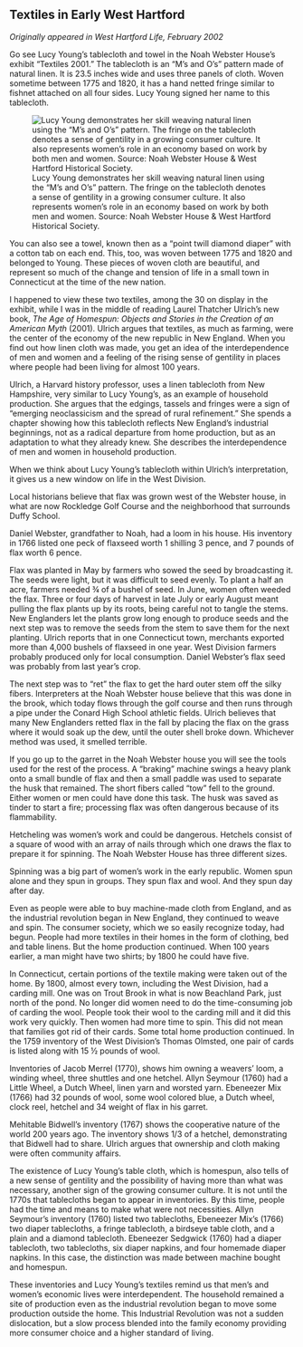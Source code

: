 ## Textiles in Early West Hartford {-}

*Originally appeared in West Hartford Life, February 2002*

Go see Lucy Young’s tablecloth and towel in the Noah Webster House’s exhibit “Textiles 2001.” The tablecloth is an “M’s and O’s” pattern made of natural linen. It is 23.5 inches wide and uses three panels of cloth. Woven sometime between 1775 and 1820, it has a hand netted fringe similar to fishnet attached on all four sides. Lucy Young signed her name to this tablecloth.

![Lucy Young demonstrates her skill weaving natural linen using the “M’s and O’s” pattern. The fringe on the tablecloth denotes a sense of gentility in a growing consumer culture. It also represents women’s role in an economy based on work by both men and women. Source: Noah Webster House & West Hartford Historical Society.](images/01-tablecloth-web.jpg)

You can also see a towel, known then as a “point twill diamond diaper” with a cotton tab on each end. This, too, was woven between 1775 and 1820 and belonged to Young. These pieces of woven cloth are beautiful, and represent so much of the change and tension of life in a small town in Connecticut at the time of the new nation.

I happened to view these two textiles, among the 30 on display in the exhibit, while I was in the middle of reading Laurel Thatcher Ulrich’s new book, *The Age of Homespun: Objects and Stories in the Creation of an American Myth* (2001). Ulrich argues that textiles, as much as farming, were the center of the economy of the new republic in New England. When you find out how linen cloth was made, you get an idea of the interdependence of men and women and a feeling of the rising sense of gentility in places where people had been living for almost 100 years.

Ulrich, a Harvard history professor, uses a linen tablecloth from New Hampshire, very similar to Lucy Young’s, as an example of household production. She argues that the edgings, tassels and fringes were a sign of “emerging neoclassicism and the spread of rural refinement.” She spends a chapter showing how this tablecloth reflects New England’s industrial beginnings, not as a radical departure from home production, but as an adaptation to what they already knew. She describes the interdependence of men and women in household production.

When we think about Lucy Young’s tablecloth within Ulrich’s interpretation, it gives us a new window on life in the West Division.

Local historians believe that flax was grown west of the Webster house, in what are now Rockledge Golf Course and the neighborhood that surrounds Duffy School.

Daniel Webster, grandfather to Noah, had a loom in his house. His inventory in 1766 listed one peck of flaxseed worth 1 shilling 3 pence, and 7 pounds of flax worth 6 pence.

Flax was planted in May by farmers who sowed the seed by broadcasting it. The seeds were light, but it was difficult to seed evenly. To plant a half an acre, farmers needed ¾ of a bushel of seed. In June, women often weeded the flax. Three or four days of harvest in late July or early August meant pulling the flax plants up by its roots, being careful not to tangle the stems. New Englanders let the plants grow long enough to produce seeds and the next step was to remove the seeds from the stem to save them for the next planting. Ulrich reports that in one Connecticut town, merchants exported more than 4,000 bushels of flaxseed in one year. West Division farmers probably produced only for local consumption. Daniel Webster’s flax seed was probably from last year’s crop.

The next step was to “ret” the flax to get the hard outer stem off the silky fibers. Interpreters at the Noah Webster house believe that this was done in the brook, which today flows through the golf course and then runs through a pipe under the Conard High School athletic fields. Ulrich believes that many New Englanders retted flax in the fall by placing the flax on the grass where it would soak up the dew, until the outer shell broke down. Whichever method was used, it smelled terrible.

If you go up to the garret in the Noah Webster house you will see the tools used for the rest of the process. A “braking” machine swings a heavy plank onto a small bundle of flax and then a small paddle was used to separate the husk that remained. The short fibers called “tow” fell to the ground. Either women or men could have done this task. The husk was saved as tinder to start a fire; processing flax was often dangerous because of its flammability.

Hetcheling was women’s work and could be dangerous. Hetchels consist of a square of wood with an array of nails through which one draws the flax to prepare it for spinning. The Noah Webster House has three different sizes.

Spinning was a big part of women’s work in the early republic. Women spun alone and they spun in groups. They spun flax and wool. And they spun day after day.

Even as people were able to buy machine-made cloth from England, and as the industrial revolution began in New England, they continued to weave and spin. The consumer society, which we so easily recognize today, had begun. People had more textiles in their homes in the form of clothing, bed and table linens. But the home production continued. When 100 years earlier, a man might have two shirts; by 1800 he could have five.

In Connecticut, certain portions of the textile making were taken out of the home. By 1800, almost every town, including the West Division, had a carding mill. One was on Trout Brook in what is now Beachland Park, just north of the pond. No longer did women need to do the time-consuming job of carding the wool. People took their wool to the carding mill and it did this work very quickly. Then women had more time to spin. This did not mean that families got rid of their cards. Some total home production continued. In the 1759 inventory of the West Division’s Thomas Olmsted, one pair of cards is listed along with 15 ½ pounds of wool.

Inventories of Jacob Merrel (1770), shows him owning a weavers’ loom, a winding wheel, three shuttles and one hetchel. Allyn Seymour (1760) had a Little Wheel, a Dutch Wheel, linen yarn and worsted yarn. Ebeneezer Mix (1766) had 32 pounds of wool, some wool colored blue, a Dutch wheel, clock reel, hetchel and 34 weight of flax in his garret.

Mehitable Bidwell’s inventory (1767) shows the cooperative nature of the world 200 years ago. The inventory shows 1/3 of a hetchel, demonstrating that Bidwell had to share. Ulrich argues that ownership and cloth making were often community affairs.

The existence of Lucy Young’s table cloth, which is homespun, also tells of a new sense of gentility and the possibility of having more than what was necessary, another sign of the growing consumer culture. It is not until the 1770s that tablecloths began to appear in inventories. By this time, people had the time and means to make what were not necessities. Allyn Seymour's inventory (1760) listed two tablecloths, Ebeneezer Mix’s (1766) two diaper tablecloths, a fringe tablecloth, a birdseye table cloth, and a plain and a diamond tablecloth. Ebeneezer Sedgwick (1760) had a diaper tablecloth, two tablecloths, six diaper napkins, and four homemade diaper napkins. In this case, the distinction was made between machine bought and homespun.

These inventories and Lucy Young’s textiles remind us that men’s and women’s economic lives were interdependent. The household remained a site of production even as the industrial revolution began to move some production outside the home. This Industrial Revolution was not a sudden dislocation, but a slow process blended into the family economy providing more consumer choice and a higher standard of living.
